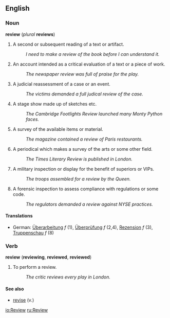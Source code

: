 ==English==
===Noun===
'''review''' (''plural'' '''reviews''')

# A second or subsequent reading of a text or artifact.
#:''I need to make a review of the book before I can understand it.''
# An account intended as a critical evaluation of a text or a piece of work.
#:''The newspaper review was full of praise for the play.''
# A judicial reassessment of a case or an event.
#:''The victims demanded a full judical review of the case.''
# A stage show made up of sketches etc.
#:''The Cambridge Footlights Review launched many Monty Python faces.''
# A survey of the available items or material.
#:''The magazine contained a review of Paris restaurants.''
# A periodical which makes a survey of the arts or some other field.
#:''The Times Literary Review is published in London.''
# A military inspection or display for the benefit of superiors or VIPs.
#:''The troops assembled for a review by the Queen.''
# A forensic inspection to assess compliance with regulations or some code.
#:''The regulators demanded a review against NYSE practices.''

====Translations====
*German: [[Überarbeitung]] ''f'' (1), [[Überprüfung]] ''f'' (2,4), [[Rezension]] ''f'' (3), [[Truppenschau]] ''f'' (8)

===Verb===
'''review''' ('''reviewing''', '''reviewed''', '''reviewed''')

# To perform a review.
#:''The critic reviews every play in London.''

====See also====
* [[revise]] (v.)

[[io:Review]]
[[ru:Review]]